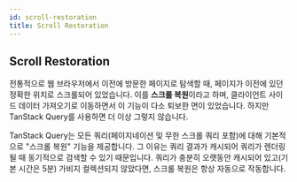 ```yaml
---
id: scroll-restoration
title: Scroll Restoration
---
```


## Scroll Restoration

전통적으로 웹 브라우저에서 이전에 방문한 페이지로 탐색할 때, 페이지가 이전에 있던 정확한 위치로 스크롤되어 있었습니다. 이를 **스크롤 복원**이라고 하며, 클라이언트 사이드 데이터 가져오기로 이동하면서 이 기능이 다소 퇴보한 면이 있었습니다. 하지만 TanStack Query를 사용하면 더 이상 그렇지 않습니다.

TanStack Query는 모든 쿼리(페이지네이션 및 무한 스크롤 쿼리 포함)에 대해 기본적으로 "스크롤 복원" 기능을 제공합니다. 그 이유는 쿼리 결과가 캐시되어 쿼리가 렌더링될 때 동기적으로 검색할 수 있기 때문입니다. 쿼리가 충분히 오랫동안 캐시되어 있고(기본 시간은 5분) 가비지 컬렉션되지 않았다면, 스크롤 복원은 항상 자동으로 작동합니다.

